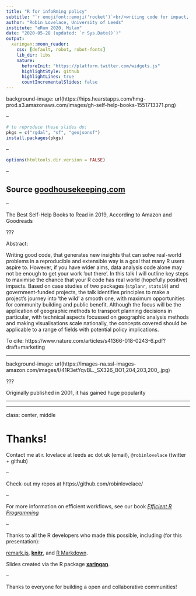 ```yaml
---
title: "R for infoRming policy"
subtitle: "`r emojifont::emoji('rocket')`<br/>writing code for impact, a case study of transport and road safety data"
author: "Robin Lovelace, University of Leeds"
institute: "eRum 2020, Milan"
date: "2020-05-28 (updated: `r Sys.Date()`)"
output:
  xaringan::moon_reader:
    css: [default, robot, robot-fonts]
    lib_dir: libs
    nature: 
      beforeInit: "https://platform.twitter.com/widgets.js"
      highlightStyle: github
      highlightLines: true
      countIncrementalSlides: false
---
```


background-image: url(https://hips.hearstapps.com/hmg-prod.s3.amazonaws.com/images/gh-self-help-books-1551713371.png)

--

```r
# to reproduce these slides do:
pkgs = c("rgdal", "sf", "geojsonsf")
install.packages(pkgs)
```

--


```r
options(htmltools.dir.version = FALSE)
```

--

## Source [goodhousekeeping.com](https://www.goodhousekeeping.com/life/entertainment/g26588504/best-self-help-books/)

--

The Best Self-Help Books to Read in 2019, According to Amazon and Goodreads


???

Abstract:

Writing good code, that generates new insights that can solve real-world problems in a reproducible and extensible way is a goal that many R users aspire to.
However, if you have wider aims, data analysis code alone may not be enough to get your work 'out there'.
In this talk I will outline key steps to maximise the chance that your R code has real world (hopefully positive) impacts.
Based on case studies of two packages (`stplanr`, `stats19`) and government-funded projects, the talk identifies principles to make a project's journey into 'the wild' a smooth one, with maximum opportunities for community building and public benefit.
<!-- e.g. don't re-invent the wheel -->
<!-- collaborate -->
<!-- communicate outside your confort zone -->
Although the focus will be the application of geographic methods to transport planning decisions in particular, with technical aspects focussed on geographic analysis methods and making visualisations scale nationally, the concepts covered should be applicable to a range of fields with potential policy implications.

To cite: https://www.nature.com/articles/s41366-018-0243-6.pdf?draft=marketing

---

background-image: url(https://images-na.ssl-images-amazon.com/images/I/41R3etYqvBL._SX326_BO1,204,203,200_.jpg)

???

Originally published in 2001, it has gained huge popularity

---

---

class: center, middle

# Thanks!

Contact me at r. lovelace at leeds ac dot uk (email), `@robinlovelace` (twitter + github)

--

Check-out my repos at https://github.com/robinlovelace/

--

For more information on efficient workflows, see our book [*Efficient R Programming*](https://csgillespie.github.io/efficientR/)

--

Thanks to all the R developers who made this possible, including (for this presentation):

[remark.js](https://remarkjs.com), [**knitr**](http://yihui.name/knitr), and [R Markdown](https://rmarkdown.rstudio.com).

Slides created via the R package [**xaringan**](https://github.com/yihui/xaringan).

--

Thanks to everyone for building a open and collaborative communities!
